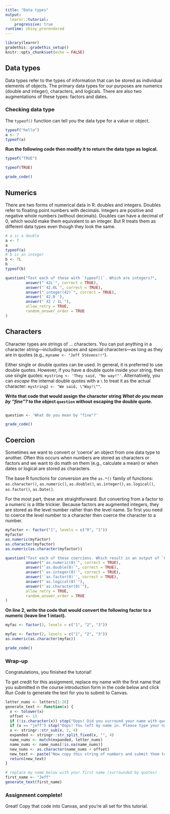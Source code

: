 ```yaml
---
title: "Data types"
output: 
  learnr::tutorial:
    progressive: true
runtime: shiny_prerendered
---
```


```r
library(learnr)
gradethis::gradethis_setup()
knitr::opts_chunk$set(echo = FALSE)
```


## Data types

Data types refer to the types of information that can be stored as individual elements of objects. The primary data types for our purposes are numerics (double and integer), characters, and logicals. There are also two augmentations of these types: factors and dates.

### Checking data type

The `typeof()` function can tell you the data type for a value or object.

```r
typeof("hello")
a <- 7
typeof(a)
```

**Run the following code then modify it to return the data type as logical.**

```r
typeof("TRUE")
```
 
```r
typeof(TRUE)
```

```r
grade_code()
```

## Numerics

There are two forms of numerical data in R: doubles and integers. Doubles refer to floating point numbers with decimals. Integers are positive and negative whole numbers (without decimals). Doubles can have a decimal of 0, which would make them equivalent to an integer. But R treats them as different data types even though they look the same.

```r
# a is a double
a <- 7
a
typeof(a)
# b is an integer
b <- 7L
b
typeof(b)
```

```r
question("Test each of these with `typeof()`. Which are integers?",
         answer("`42L`", correct = TRUE),
         answer("`42.0L`", correct = TRUE),
         answer("`integer(42)`", correct = TRUE),
         answer('`42.0`'),
         answer("`42 / 1L`"),
         allow_retry = TRUE,
         random_answer_order = TRUE
)
```

## Characters

Character types are strings of ... characters. You can put anything in a character string---including spaces and special characters---as long as they are in quotes (e.g., `myname <- "Jeff Stévens!!"`). 

Either single or double quotes can be used. In general, it is preferred to use double quotes. However, if you have a double quote inside your string, then use single quotes: `mystring <- 'They said, "No way!"'`. Alternatively, you can *escape* the internal double quotes with a `\` to treat it as the actual character: `mystring2 <- "We said, \"Way!\""`.

**Write that code that would assign the character string *What do you mean by "fine"?* to the object `question` without escaping the double quote.**

```r

```
 
```r
question <- 'What do you mean by "fine"?'
```

```r
grade_code()
```

## Coercion

Sometimes we want to convert or 'coerce' an object from one data type to another. Often this occurs when numbers are stored as characters or factors and we want to do math on them (e.g., calculate a mean) or when dates or logical are stored as characters.

The base R functions for conversion are the `as.*()` family of functions: `as.character()`, `as.numeric()`, `as.double()`, `as.integer()`, `as.logical()`, `as.factor()`, `as.Date()`.

For the most part, these are straightforward. But converting from a factor to a numeric is a little trickier. Because factors are augmented integers, they are stored as the level number rather than the level name. So first you need to coerce the level number to a character then coerce the character to a number.

```r
myfactor <- factor("1", levels = c("0", "1"))
myfactor
as.numeric(myfactor)
as.character(myfactor)
as.numeric(as.character(myfactor))
```

```r
question("Test each of these coercions. Which result in an output of `0`?",
         answer("`as.numeric(0)`", correct = TRUE),
         answer("`as.double(0)`", correct = TRUE),
         answer("`as.integer(0)`", correct = TRUE),
         answer('`as.factor(0)`', correct = TRUE),
         answer("`as.logical(0)`"),
         answer("`as.character(0)`"),
         allow_retry = TRUE,
         random_answer_order = TRUE
)
```

**On line 2, write the code that would convert the following factor to a numeric (leave line 1 intact).**
```r
myfac <- factor(2, levels = c("1", "2", "3"))
```
 
```r
myfac <- factor(2, levels = c("1", "2", "3"))
as.numeric(as.character(myfac))
```

```r
grade_code()
```

### 



### Wrap-up

Congratulations, you finished the tutorial!

To get credit for this assignment, replace my name with the first name that you submitted in the course introduction form in the code below and click *Run Code* to generate the text for you to submit to Canvas. 

```r
letter_nums <- letters[1:26]
generate_text <- function(x) {
  x <- tolower(x)
  offset <- 13
  if (!is.character(x)) stop("Oops! Did you surround your name with quotation marks?")
  if (x == "jeff") stop("Oops! You left my name in. Please type your name.")
  x <- stringr::str_sub(x, 1, 4)
  expanded <- stringr::str_split_fixed(x, "", 4)
  name_nums <- match(expanded, letter_nums)
  name_nums <- name_nums[!is.na(name_nums)]
  new_nums <- as.character(name_nums + offset)
  new_text <- paste("Now copy this string of numbers and submit them to Canvas:", stringr::str_c(new_nums, collapse = ""))
  return(new_text)
}
```

```r
# replace my name below with your first name (surrounded by quotes)
first_name <- "Jeff"
generate_text(first_name)
```

### Assignment complete!

Great! Copy that code into Canvas, and you're all set for this tutorial.
